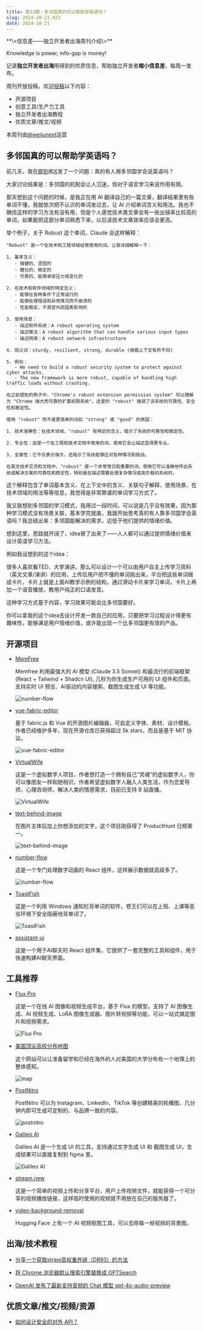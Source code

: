 ```yaml
---
title: 第22期：多邻国真的可以帮助学英语吗？
slug: 2024-10-21_022
date: 2024-10-21
---
```


<Aside>
**\<信息差——独立开发者出海周刊介绍\>**

Knowledge is power, info-gap is money!

记录**独立开发者出海**用得到的优质信息，帮助独立开发者**缩小信息差**，每周一发布。

周刊开放投稿，欢迎[投稿](https://github.com/weijunext/gapis.money/issues)以下内容：
- 开源项目
- 创意工具/生产力工具
- 独立开发者出海教程
- 优质文章/推文/视频

本周刊由[@weijunext](https://x.com/intent/follow?screen_name=weijunext)运营
</Aside>

## 多邻国真的可以帮助学英语吗？

前几天，我在[即刻](https://m.okjike.com/originalPosts/670e56ad9d53db7b447a1d6c)和[X](https://x.com/weijunext/status/1846156390454202623)发了一个问题：真的有人用多邻国学会说英语吗？

大家讨论结果是：多邻国的机制会让人沉迷，但对于语言学习来说作用有限。

那天想到这个问题的时候，是我正在用 AI 翻译自己的一篇文章，翻译结果里有些单词不懂，我就依次把不认识的单词发过去，让 AI 介绍单词含义和用法。我也不确信这样的学习方法有没有用，但是个人感觉技术类文章会有一些出镜率比较高的单词，如果能把这部分单词熟悉下来，以后读技术文章效率应该会更高。

举个例子，关于 Robust 这个单词，Claude 会这样解释：

```
"Robust" 是一个在技术和工程领域经常使用的词。让我详细解释一下：

1. 基本含义：
   - 强健的、坚固的
   - 健壮的、稳定的
   - 可靠的、能够承受压力或变化的

2. 在技术和软件领域的特定含义：
   - 能够在各种条件下正常运行的
   - 能够处理错误和异常情况而不崩溃的
   - 性能稳定，不易受外部因素影响的

3. 使用场景：
   - 描述软件系统：A robust operating system
   - 描述算法：A robust algorithm that can handle various input types
   - 描述网络：A robust network infrastructure

4. 同义词：sturdy, resilient, strong, durable (根据上下文有所不同)

5. 例句：
   - We need to build a robust security system to protect against cyber attacks.
   - The new framework is more robust, capable of handling high traffic loads without crashing.

在之前提到的例子中，"Chrome's robust extension permission system" 可以理解为 "Chrome 强大而可靠的扩展权限系统"。这里的 "robust" 强调了该系统的可靠性、安全性和稳定性。

使用 "robust" 而不是更简单的词如 "strong" 或 "good" 的原因：

1. 技术准确性：在技术领域，"robust" 有特定的含义，暗示了系统的可靠性和稳定性。

2. 专业性：这是一个在工程和技术文档中常用的词，使用它会让描述显得更专业。

3. 全面性：它不仅表示强大，还暗示了系统能够应对各种情况和挑战。

在英文技术交流和文档中，"robust" 是一个非常常见和重要的词。使用它可以准确地传达系统或解决方案的可靠性和稳定性，特别是在描述需要处理复杂情况或高负载的系统时。
```

这个解释包含了单词基本含义、在上下文中的含义、关联句子解释、使用场景、在技术领域的用法等等信息，我觉得是非常靠谱的单词学习方式了。

我又联想到多邻国的学习模式，我用过一段时间，可以说是几乎没有效果，因为那种学习模式没有场景关联，基本学完就废。我就开始思考真的有人靠多邻国学会英语吗？我总结出来：多邻国能解决的需求，远低于他们提供的情绪价值。

想到这里，思路就开阔了，idea冒了出来了——人人都可以通过提供情绪价值来设计英语学习方法。

例如我设想到的这个idea：

很多人喜欢看TED、大学演讲，那么可以设计一个可以由用户自主上传学习资料（英文文章/演讲）的应用，上传后用户把不懂的单词挑出来，平台把这些单词做成卡片，卡片上就是上面AI教学示例的结构，通过滑动卡片来学习单词，卡片上再加一个语音播放，教用户纯正的口语发音。

这种学习方式基于内容，学习效果可能会比多邻国要好。

你可以拿我的这个idea去设计开发一款自己的应用，只要把学习过程设计得更有趣味性，能够满足用户情绪价值，或许能出现一个比多邻国更有效的产品。

## 开源项目

- [MemFree](https://github.com/memfreeme/memfree)

  Memfree 利用最强大的 AI 模型 (Claude 3.5 Sonnet) 和最流行的前端框架 (React + Tailwind + Shadcn UI), 几秒为你生成生产可用的 UI 组件和页面。支持实时 UI 预览、AI驱动的内容搜索、截图生成生成 UI 等功能。

  ![number-flow](/assets/022/memfree.webp)

- [vue-fabric-editor](https://github.com/ikuaitu/vue-fabric-editor)

  基于 fabric.js 和 Vue 的开源图片编辑器，可自定义字体、素材、设计模板。作者已经维护多年，现在开源仓库已获得超过 5k stars，而且是基于 MIT 协议。

  ![vue-fabric-editor](/assets/022/vue-fabric-editor.webp)

- [VirtualWife](https://github.com/yakami129/VirtualWife)

  这是一个虚拟数字人项目，作者想打造一个拥有自己“灵魂”的虚拟数字人，你可以像朋友一样和她相识，作者希望虚拟数字人融入人类生活，作为恋爱导师，心理咨询师，解决人类的情感需求，目前已支持 B 站直播。

  ![VirtualWife](/assets/022/virtual-wife.webp)

- [text-behind-image](https://github.com/RexanWONG/text-behind-image)

  在图片主体后加上你想添加的文字，这个项目刚获得了 ProductHunt 日榜第一。

  ![text-behind-image](/assets/022/textbehindimage.webp)

- [number-flow](https://github.com/barvian/number-flow)

  这是一个专门处理数字动画的 React 组件，这样展示数据就高级多了。

  ![number-flow](/assets/022/number-flow.gif)

- [ToastFish](https://github.com/Uahh/ToastFish)

  这是一个利用 Windows 通知栏背单词的软件，卷王们可以在上班、上课等恶劣环境下安全隐蔽地背单词了。

  ![ToastFish](/assets/022/toastfish.gif)

- [assistant-ui](https://github.com/Yonom/assistant-ui)

  这是一个用于AI聊天的 React 组件集，它提供了一套完整的工具和组件，用于快速构建AI聊天界面。

## 工具推荐

- [Flux Pro](https://fluxproweb.com/)

  这是一个在线 AI 图像和视频生成平台，基于 Flux 的模型，支持了 AI 图像生成、AI 视频生成、LoRA 图像生成器、图片转视频等功能，可以一站式搞定图片和视频需求。

  ![Flux Pro](/assets/022/fluxproweb.webp)

- [美国顶尖高校分布地图](https://university-ranking-map.netlify.app/)

  这个网站可以让准备留学和已经在海外的人对美国的大学分布有一个地理上的整体感知。

  ![map](/assets/022/map.webp)

- [PostNitro](https://postnitro.ai/)

  PostNitro 可以为 Instagram、LinkedIn、TikTok 等创建精美的轮播图，几分钟内即可生成可定制的、与品牌一致的内容。

  ![postnitro](/assets/022/postnitro.webp)

- [Galileo AI](https://www.usegalileo.ai/explore)

  Galileo AI 是一个生成 UI 的工具，支持通过文字生成 UI 和 截图生成 UI，生成结果可以直接复制到 figma 里。

  ![Galileo AI](/assets/022/galileo.webp)

- [stream.new](https://stream.new/)

  这是一个简单的视频上传和分享平台，用户上传视频文件，就能获得一个可分享的视频播放链接，这样临时使用的视频就不用放在自己的服务器了。

- [video-background-removal](https://huggingface.co/spaces/innova-ai/video-background-removal)

  Hugging Face 上有一个 AI 视频抠图工具，可以去除每一帧视频的背景图。


## 出海/技术教程

- [分享一个获取stripe高权重外链（DR93）的方法](https://m.okjike.com/originalPosts/66df00babe1b0f6ab7a4f8d7)

- [将 Chrome 浏览器默认搜索引擎替换成 GPTSearch](https://x.com/imxiaohu/status/1845723541096014119)

- [OpenAI 发布了最新支持音频的 Chat 模型 gpt-4o-audio-preview](https://platform.openai.com/docs/guides/audio)


## 优质文章/推文/视频/资源

- [如何设计安全的对外 API？](https://mp.weixin.qq.com/s/7d_ScT8CR4trHO6KyKX0pg)
